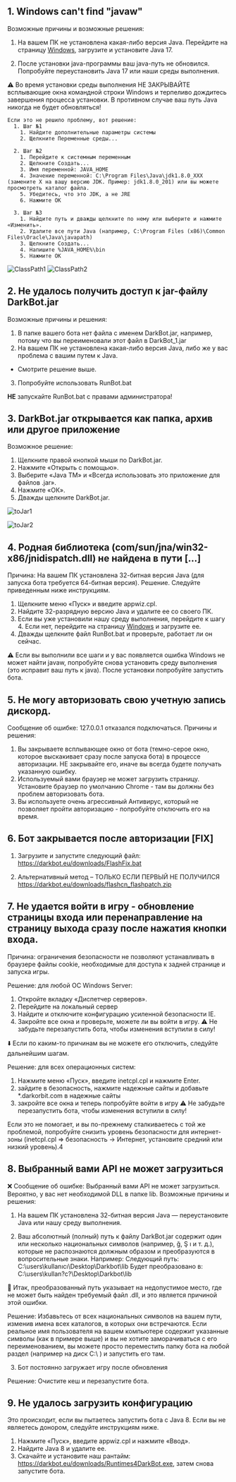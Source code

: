 ## 1. Windows can't find "javaw"

Возможные причины и возможные решения:
  1. На вашем ПК не установлена какая-либо версия Java. Перейдите на страницу [Windows](https://guide-five.vercel.app/ru/installation/windows), загрузите и установите Java 17.

  2. После установки java-программы ваш java-путь не обновился. Попробуйте переустановить Java 17 или наши среды выполнения.

  ⚠️ Во время установки среды выполнения НЕ ЗАКРЫВАЙТЕ всплывающие окна командной строки Windows и терпеливо дождитесь завершения процесса установки. В противном случае ваш путь Java никогда не будет обновляться!

    Если это не решило проблему, вот решение:
      1. Шаг №1
        1. Найдите дополнительные параметры системы
        2. Щелкните Переменные среды...

      2. Шаг №2
        1. Перейдите к системным переменным
        2. Щелкните Создать...
        3. Имя переменной: JAVA_HOME
        4. Значение переменной: C:\Program Files\Java\jdk1.8.0_XXX (замените X на вашу версию JDK. Пример: jdk1.8.0_201) или вы можете просмотреть каталог файла.
        5. Убедитесь, что это JDK, а не JRE
        6. Нажмите ОК

      3. Шаг №3
        1. Найдите путь и дважды щелкните по нему или выберите и нажмите «Изменить».
        2. Удалите все пути Java (например, C:\Program Files (x86)\Common Files\Oracle\Java\javapath)
        3. Щелкните Создать...
        4. Напишите %JAVA_HOME%\bin
        5. Нажмите ОК

![ClassPath1](public/ClassPath1.png)
![ClassPath2](public/ClassPath2.png)

## 2. Не удалось получить доступ к jar-файлу DarkBot.jar

Возможные причины и решения:
1. В папке вашего бота нет файла с именем DarkBot.jar, например, потому что вы переименовали этот файл в DarkBot_1.jar
2. На вашем ПК не установлена какая-либо версия Java, либо же у вас проблема с вашим путем к Java.
- Смотрите решение выше.
3. Попробуйте использовать RunBot.bat

**НЕ** запускайте RunBot.bat с правами администратора!

## 3. DarkBot.jar открывается как папка, архив или другое приложение
Возможное решение:
1. Щелкните правой кнопкой мыши по DarkBot.jar.
2. Нажмите «Открыть с помощью».
3. Выберите «Java TM» и «Всегда использовать это приложение для файлов .jar».
4. Нажмите «ОК».
5. Дважды щелкните DarkBot.jar.

![toJar1](public/toJar1.png)

![toJar2](public/toJar2.png)

## 4. Родная библиотека (com/sun/jna/win32-x86/jnidispatch.dll) не найдена в пути [...]
Причина: На вашем ПК установлена 32-битная версия Java (для запуска бота требуется 64-битная версия).
Решение. Следуйте приведенным ниже инструкциям.
1. Щелкните меню «Пуск» и введите appwiz.cpl.
2. Найдите 32-разрядную версию Java и удалите ее со своего ПК.
3. Если вы уже установили нашу среду выполнения, перейдите к шагу 4. Если нет, перейдите на страницу [Windows](https://guide-five.vercel.app/ru/installation/windows) и загрузите ее.
4. Дважды щелкните файл RunBot.bat и проверьте, работает ли он сейчас.

⚠️ Если вы выполнили все шаги и у вас появляется ошибка Windows не может найти javaw, попробуйте снова установить среду выполнения (это исправит ваш путь к java). После установки попробуйте запустить бота.

## 5. Не могу авторизовать свою учетную запись дискорд.

Сообщение об ошибке: 127.0.0.1 отказался подключаться.
Причины и решения:
1. Вы закрываете всплывающее окно от бота (темно-серое окно, которое выскакивает сразу после запуска бота) в процессе авторизации. НЕ закрывайте его, иначе вы всегда будете получать указанную ошибку.
2. Используемый вами браузер не может загрузить страницу. Установите браузер по умолчанию Chrome - там вы должны без проблем авторизовать бота.
3. Вы используете очень агрессивный Антивирус, который не позволяет пройти авторизацию - попробуйте отключить его на время.

## 6. Бот закрывается после авторизации [FIX]

1. Загрузите и запустите следующий файл:
https://darkbot.eu/downloads/FlashFix.bat

2. Альтернативный метод – ТОЛЬКО ЕСЛИ ПЕРВЫЙ НЕ ПОЛУЧИЛСЯ
https://darkbot.eu/downloads/flashcn_flashpatch.zip

## 7. Не удается войти в игру - обновление страницы входа или перенаправление на страницу выхода сразу после нажатия кнопки входа.

Причина: ограничения безопасности не позволяют устанавливать в браузере файлы cookie, необходимые для доступа к задней странице и запуска игры.

Решение: для любой ОС Windows Server:
  1. Откройте вкладку «Диспетчер серверов».
  2. Перейдите на локальный сервер
  3. Найдите и отключите конфигурацию усиленной безопасности IE.
  4. Закройте все окна и проверьте, можете ли вы войти в игру.
⚠️ Не забудьте перезапустить бота, чтобы изменения вступили в силу!

⬇️ Если по каким-то причинам вы не можете его отключить, следуйте дальнейшим шагам.

Решение: для всех операционных систем:
  1. Нажмите меню «Пуск», введите inetcpl.cpl и нажмите Enter.
  2. зайдите в безопасность, нажмите надежные сайты и добавьте *.darkorbit.com в надежные сайты
  3. закройте все окна и теперь попробуйте войти в игру
  ⚠️ Не забудьте перезапустить бота, чтобы изменения вступили в силу!

Если это не помогает, и вы по-прежнему сталкиваетесь с той же проблемой, попробуйте снизить уровень безопасности для интернет-зоны (inetcpl.cpl => безопасность -> Интернет, установите средний или низкий уровень).4

## 8. Выбранный вами API не может загрузиться

❌ Сообщение об ошибке: Выбранный вами API не может загрузиться. Вероятно, у вас нет необходимой DLL в папке lib.
Возможные причины и решения:

1. На вашем ПК установлена 32-битная версия Java — переустановите Java или нашу среду выполнения.

2. Ваш абсолютный (полный) путь к файлу DarkBot.jar содержит один или несколько национальных символов (например, ğ, Ş ı и т. д.), которые не распознаются должным образом и преобразуются в вопросительные знаки.
Например:
Следующий путь: C:\users\kullanıcı\Desktop\Darkbot\lib
Будет преобразовано в: C:\users\kullan?c?\Desktop\Darkbot\lib

🔹 Итак, преобразованный путь указывает на недопустимое место, где не может быть найден требуемый файл .dll, и это является причиной этой ошибки.

Решение: Избавьтесь от всех национальных символов на вашем пути, изменив имена всех каталогов, в которых они встречаются. Если реальное имя пользователя на вашем компьютере содержит указанные символы (как в примере выше) и вы не хотите заморачиваться с его переименованием, вы можете просто переместить папку бота на любой раздел (например на диск C:\ ) и запустить его там.
 
3. Бот постоянно загружает игру после обновления

Решение: Очистите кеш и перезапустите бота.

## 9. Не удалось загрузить конфигурацию

Это происходит, если вы пытаетесь запустить бота с Java 8. Если вы не являетесь донором, следуйте инструкциям ниже.

1. Нажмите «Пуск», введите appwiz.cpl и нажмите «Ввод».
2. Найдите Java 8 и удалите ее.
3. Скачайте и установите наш рантайм: https://darkbot.eu/downloads/Runtimes4DarkBot.exe, затем снова запустите бота.
